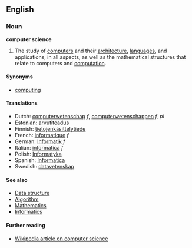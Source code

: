 ==English==
===Noun===
'''computer science'''

# The study of [[computer]]s and their [[computer architecture|architecture]], [[computer language|languages]], and applications, in all aspects, as well as the mathematical structures that relate to computers and [[computation]].

====Synonyms====
*[[computing]]

====Translations====
*Dutch: [[computerwetenschap]] ''f'', [[computerwetenschappen]] ''f, pl''
*[[Estonian]]: [[arvutiteadus]]
*Finnish: [[tietojenkäsittelytiede]]
*French: [[informatique]] ''f''
*German: [[Informatik]] ''f''
*Italian: [[informatica]] ''f''
*Polish: [[Informatyka]]
*Spanish: [[Informatica]]
*Swedish: [[datavetenskap]]

====See also====

* [[Data structure]]
* [[Algorithm]]
* [[Mathematics]]
* [[Informatics]]

====Further reading====

* [[w:Computer science|Wikipedia article on computer science]]